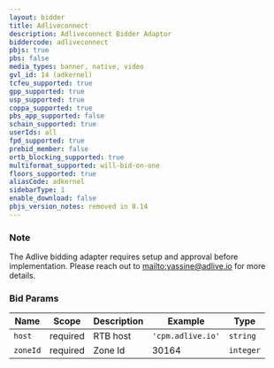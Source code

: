 ```yaml
---
layout: bidder
title: Adliveconnect
description: Adliveconnect Bidder Adaptor
biddercode: adliveconnect
pbjs: true
pbs: false
media_types: banner, native, video
gvl_id: 14 (adkernel)
tcfeu_supported: true
gpp_supported: true
usp_supported: true
coppa_supported: true
pbs_app_supported: false
schain_supported: true
userIds: all
fpd_supported: true
prebid_member: false
ortb_blocking_supported: true
multiformat_supported: will-bid-on-one
floors_supported: true
aliasCode: adkernel
sidebarType: 1
enable_download: false
pbjs_version_notes: removed in 8.14
---
```


### Note

The Adlive bidding adapter requires setup and approval before implementation. Please reach out to [mailto:yassine@adlive.io](yassine@adlive.io) for more details.

### Bid Params


| Name     | Scope    | Description           | Example                   | Type     |
|----------|----------|-----------------------|---------------------------|----------|
| `host`   | required | RTB host | `'cpm.adlive.io'` | `string` |
| `zoneId` | required | Zone Id           | 30164                 | `integer` |
